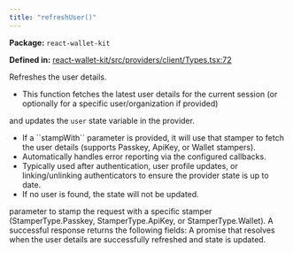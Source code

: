 ```yaml
---
title: "refreshUser()"
---
```



<p><strong>Package:</strong> <code>react-wallet-kit</code></p>

<p><strong>Defined in:</strong> <a href="https://github.com/tkhq/sdk/blob/main/packages/react-wallet-kit/src/providers/client/Types.tsx#L72">react-wallet-kit/src/providers/client/Types.tsx:72</a></p>

<H3Bordered text="Overview" />

Refreshes the user details.

<ul>
  <li>This function fetches the latest user details for the current session (or optionally for a specific user/organization if provided)</li>
</ul>

and updates the ``user`` state variable in the provider.

<ul>
  <li>If a ``stampWith`` parameter is provided, it will use that stamper to fetch the user details (supports Passkey, ApiKey, or Wallet stampers).</li>
  <li>Automatically handles error reporting via the configured callbacks.</li>
  <li>Typically used after authentication, user profile updates, or linking/unlinking authenticators to ensure the provider state is up to date.</li>
  <li>If no user is found, the state will not be updated.</li>
</ul>

<H3Bordered text="Parameters" />

<ParamField body="params" type='object' required={false} path="params" >
  <Expandable title="params details">
    <NestedParam parentKey="params" childKey="stampWith" type='StamperType' required={false}>
parameter to stamp the request with a specific stamper (StamperType.Passkey, StamperType.ApiKey, or StamperType.Wallet).
</NestedParam>
  </Expandable>
</ParamField>

<H3Bordered text="Response" />
A successful response returns the following fields:

<ResponseField name="returns" type="void" required={true}>
  A promise that resolves when the user details are successfully refreshed and state is updated.
</ResponseField>
